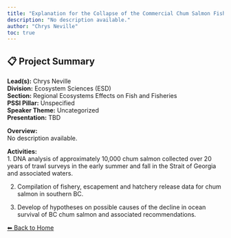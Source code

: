 ---
title: "Explanation for the Collapse of the Commercial Chum Salmon Fishery in British Columbia"
description: "No description available."
author: "Chrys Neville"
toc: true
---

## 📋 Project Summary

**Lead(s):** Chrys Neville  
**Division:** Ecosystem Sciences (ESD)  
**Section:** Regional Ecosystems Effects on Fish and Fisheries  
**PSSI Pillar:** Unspecified  
**Speaker Theme:** Uncategorized  
**Presentation:** TBD  

**Overview:**  
No description available.   

**Activities:**  
1. DNA analysis of approximately 10,000 chum salmon collected over 20 years of trawl surveys in the early summer and fall in the Strait of Georgia and associated waters.
2. Compilation of fishery, escapement and hatchery release data for chum salmon in southern BC.
3. Develop of hypotheses on possible causes of the decline in ocean survival of BC chum salmon and associated recommendations.

[⬅ Back to Home](../index.qmd)
